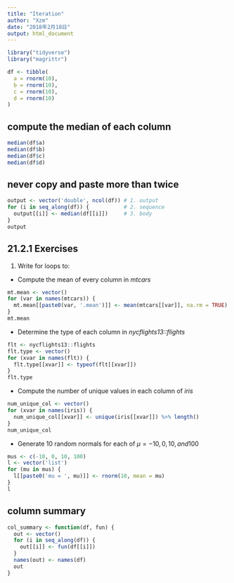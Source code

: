 ```yaml
---
title: "Iteration"
author: "Xzm"
date: "2018年2月18日"
output: html_document
---
```

```r
library("tidyverse")
library("magrittr")
```

```r
df <- tibble(
  a = rnorm(10),
  b = rnorm(10),
  c = rnorm(10),
  d = rnorm(10)
)
```
## compute the median of each column
```r
median(df$a)
median(df$b)
median(df$c)
median(df$d)
```

## never copy and paste more than twice
```r
output <- vector('double', ncol(df)) # 1. output
for (i in seq_along(df)) {           # 2. sequence
  output[[i]] <- median(df[[i]])     # 3. body
}
output
```

## 21.2.1 Exercises
1. Write for loops to:
  - Compute the mean of every column in *mtcars*
```r
mt.mean <- vector()
for (var in names(mtcars)) {
  mt.mean[[paste0(var, '.mean')]] <- mean(mtcars[[var]], na.rm = TRUE)
}
mt.mean
```
 - Determine the type of each column in *nycflights13::flights*
```r
flt <- nycflights13::flights
flt.type <- vector()
for (xvar in names(flt)) {
  flt.type[[xvar]] <- typeof(flt[[xvar]])
}
flt.type
```
  - Compute the number of unique values in each column of *iris*
```r
num_unique_col <- vector()
for (xvar in names(iris)) {
  num_unique_col[[xvar]] <- unique(iris[[xvar]]) %>% length()
}
num_unique_col
```

 - Generate 10 random normals for each of $\mu = -10, 0, 10, and 100$ 
```r
mus <- c(-10, 0, 10, 100)
l <- vector('list')
for (mu in mus) {
  l[[paste0('mu = ', mu)]] <- rnorm(10, mean = mu)
}
l
```
 
## column summary
```r
col_summary <- function(df, fun) {
  out <- vector()
  for (i in seq_along(df)) {
    out[[i]] <- fun(df[[i]])
  }
  names(out) <- names(df)
  out
}
```

